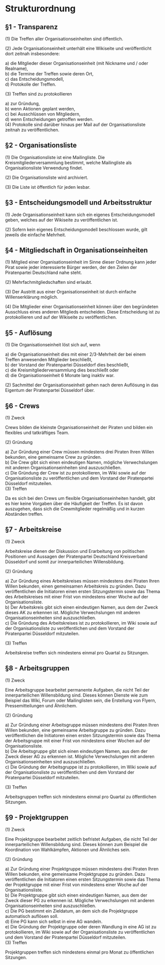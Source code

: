 =Strukturordnung=

==§1 - Transparenz==

(1) Die Treffen aller Organisationseinheiten sind öffentlich.

(2) Jede Organisationseinheit unterhält eine Wikiseite und veröffentlicht dort zeitnah insbesondere:

a) die Mitglieder dieser Organisationseinheit (mit Nickname und / oder Realname),<br/>
b) die Termine der Treffen sowie deren Ort,<br/>
c) das Entscheidungsmodell,<br/>
d) Protokolle der Treffen.

(3) Treffen sind zu protokollieren

a) zur Gründung,<br />
b) wenn Aktionen geplant werden,<br />
c) bei Ausschlüssen von Mitgliedern,<br />
d) wenn Entscheidungen getroffen werden.<br />

(4) Protokolle sind darüber hinaus per Mail auf der Organisationsliste zeitnah zu veröffentlichen.

==§2 - Organisationsliste==

(1) Die Organisationsliste ist eine Mailingliste. Die Kreismitgliederversammlung bestimmt, welche Mailingliste als Organisationsliste Verwendung findet.

(2) Die Organisationsliste wird archiviert.

(3) Die Liste ist öffentlich für jeden lesbar.

==§3 - Entscheidungsmodell und Arbeitsstruktur==

(1) Jede Organisationseinheit kann sich ein eigenes Entscheidungsmodell geben, welches auf der Wikiseite zu veröffentlichen ist.

(2) Sofern kein eigenes Entscheidungsmodell beschlossen wurde, gilt jeweils die einfache Mehrheit.

==§4 - Mitgliedschaft in Organisationseinheiten==

(1) Mitglied einer Organisationseinheit im Sinne dieser Ordnung kann jeder Pirat sowie jeder interessierte Bürger werden, der den Zielen der Piratenpartei Deutschland nahe steht.

(2) Mehrfachmitgliedschaften sind erlaubt.

(3) Der Austritt aus einer Organisationseinheit ist durch einfache Willenserklärung möglich.

(4) Die Mitglieder einer Organisationseinheit können über den begründeten Ausschluss eines anderen Mitglieds entscheiden. Diese Entscheidung ist zu protokollieren und auf der Wikiseite zu veröffentlichen.

==§5 - Auflösung==

(1) Die Organisationseinheit löst sich auf, wenn

a) die Organisationseinheit dies mit einer 2/3-Mehrheit der bei einem Treffen anwesenden Mitglieder beschließt,<br />
b) der Vorstand der Piratenpartei Düsseldorf dies beschließt,<br />
c) die Kreismitgliederversammlung dies beschließt oder<br />
d) die Organisationseinheit 6 Monate lang inaktiv war.

(2) Sachmittel der Organisationseinheit gehen nach deren Auflösung in das Eigentum der Piratenpartei Düsseldorf über.

==§6 - Crews==

(1) Zweck

Crews bilden die kleinste Organisationseinheit der Piraten und bilden ein flexibles und tatkräftiges Team.

(2) Gründung

a) Zur Gründung einer Crew müssen mindestens drei Piraten Ihren Willen bekunden, eine gemeinsame Crew zu gründen.<br />
b) Die Crew gibt sich einen eindeutigen Namen, mögliche Verwechslungen mit anderen Organisationseinheiten sind auszuschließen.<br />
c) Die Gründung der Crew ist zu protokollieren, im Wiki sowie auf der Organisationsliste zu veröffentlichen und dem Vorstand der Piratenpartei Düsseldorf mitzuteilen.<br />

(3) Treffen

Da es sich bei den Crews um flexible Organisationseinheiten handelt, gibt es hier keine Vorgaben über die Häufigkeit der Treffen. Es ist davon auszugehen, dass sich die Crewmitglieder regelmäßig und in kurzen Abständen treffen.

==§7 - Arbeitskreise==

(1) Zweck

Arbeitskreise dienen der Diskussion und Erarbeitung von politischen Positionen und Aussagen der Piratenpartei Deutschland Kreisverband Düsseldorf und somit zur innerparteilichen Willensbildung.

(2) Gründung

a) Zur Gründung eines Arbeitskreises müssen mindestens drei Piraten Ihren Willen bekunden, einen gemeinsamen Arbeitskreis zu gründen. Dazu veröffentlichen die Initiatoren einen ersten Sitzungstermin sowie das Thema des Arbeitskreises mit einer Frist von mindestens einer Woche auf der Organisationsliste.<br />
b) Der Arbeitskreis gibt sich einen eindeutigen Namen, aus dem der Zweck dieses AK zu erkennen ist. Mögliche Verwechslungen mit anderen Organisationseinheiten sind auszuschließen.<br />
c) Die Gründung des Arbeitskreises ist zu protokollieren, im Wiki sowie auf der Organisationsliste zu veröffentlichen und dem Vorstand der Piratenpartei Düsseldorf mitzuteilen.

(3) Treffen

Arbeitskreise treffen sich mindestens einmal pro Quartal zu Sitzungen.

==§8 - Arbeitsgruppen==

(1) Zweck

Eine Arbeitsgruppe bearbeitet permanente Aufgaben, die nicht Teil der innerparteilichen Willensbildung sind. Dieses können Dienste wie zum Beispiel das Wiki, Forum oder Mailinglisten sein, die Erstellung von Flyern, Pressemitteilungen und Ähnlichem.

(2) Gründung

a) Zur Gründung einer Arbeitsgruppe müssen mindestens drei Piraten Ihren Willen bekunden, eine gemeinsame Arbeitsgruppe zu gründen. Dazu veröffentlichen die Initiatoren einen ersten Sitzungstermin sowie das Thema der Arbeitsgruppe mit einer Frist von mindestens einer Wochen auf der Organisationsliste.<br />
b) Die Arbeitsgruppe gibt sich einen eindeutigen Namen, aus dem der Zweck dieser AG zu erkennen ist. Mögliche Verwechslungen mit anderen Organisationseinheiten sind auszuschließen.<br />
c) Die Gründung der Arbeitsgruppe ist zu protokollieren, im Wiki sowie auf der Organisationsliste zu veröffentlichen und dem Vorstand der Piratenpartei Düsseldorf mitzuteilen.

(3) Treffen

Arbeitsgruppen treffen sich mindestens einmal pro Quartal zu öffentlichen Sitzungen.

==§9 - Projektgruppen==

(1) Zweck

Eine Projektgruppe bearbeitet zeitlich befristet Aufgaben, die nicht Teil der innerparteilichen Willensbildung sind. Dieses können zum Beispiel die Koordination von Wahlkämpfen, Aktionen und Ähnliches sein.

(2) Gründung

a) Zur Gründung einer Projektgruppe müssen mindestens drei Piraten Ihren Willen bekunden, eine gemeinsame Projektgruppe zu gründen. Dazu veröffentlichen die Initiatoren einen ersten Sitzungstermin sowie das Thema der Projektgruppe mit einer Frist von mindestens einer Woche auf der Organisationsliste.<br />
b) Die Projektgruppe gibt sich einen eindeutigen Namen, aus dem der Zweck dieser PG zu erkennen ist. Mögliche Verwechslungen mit anderen Organisationseinheiten sind auszuschließen.<br />
c) Die PG bestimmt ein Zieldatum, an dem sich die Projektgruppe automatisch auflösen soll.<br />
d) Eine PG kann sich selbst in eine AG wandeln.<br />
e) Die Gründung der Projektgruppe oder deren Wandlung in eine AG ist zu protokollieren, im Wiki sowie auf der Organisationsliste zu veröffentlichen und dem Vorstand der Piratenpartei Düsseldorf mitzuteilen.<br />

(3) Treffen

Projektgruppen treffen sich mindestens einmal pro Monat zu öffentlichen Sitzungen.
